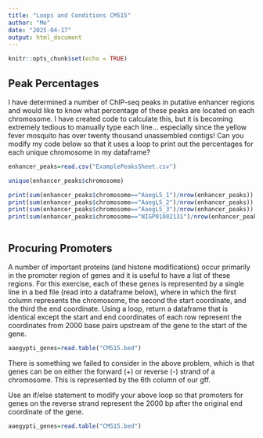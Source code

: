 ---
title: "Loops and Conditions CM515"
author: "Me"
date: "2025-04-17"
output: html_document
---

```{r setup, include=FALSE}
knitr::opts_chunk$set(echo = TRUE)
```

## Peak Percentages


I have determined a number of ChIP-seq peaks in putative enhancer regions and would like to know what percentage of these peaks are located on each chromosome. I have created code to calculate this, but it is becoming extremely tedious to manually type each line... especially since the yellow fever mosquito has over twenty thousand unassembled contigs! Can you modify my code below so that it uses a loop to print out the percentages for each unique chromosome in my dataframe?



```{r}
enhancer_peaks=read.csv("ExamplePeaksSheet.csv")

unique(enhancer_peaks$chromosome)

print(sum(enhancer_peaks$chromosome=="AaegL5_1")/nrow(enhancer_peaks))
print(sum(enhancer_peaks$chromosome=="AaegL5_2")/nrow(enhancer_peaks))
print(sum(enhancer_peaks$chromosome=="AaegL5_3")/nrow(enhancer_peaks))
print(sum(enhancer_peaks$chromosome=="NIGP01002131")/nrow(enhancer_peaks))



```

## Procuring Promoters

A number of important proteins (and histone modifications) occur primarily in the promoter region of genes and it is useful to have a list of these regions.
For this exercise, each of these genes is represented by a single line in a bed file (read into a dataframe below), where in which the first column represents the chromosome, the second the start coordinate,
and the third the end coordinate. Using a loop, return a dataframe that is identical except the start and end coordinates of
each row represent the coordinates from 2000 base pairs upstream of the gene to the start of the gene.

```{r}
aaegypti_genes=read.table("CM515.bed")

```


There is something we failed to consider in the above problem, which is that genes can be on either the forward (+) or reverse (-) strand of a chromosome. This is represented by the 6th column of our gff. 

Use an if/else statement to modify your above loop so that promoters for genes on the reverse strand represent the 2000 bp after the original end coordinate of the gene.

```{r}
aaegypti_genes=read.table("CM515.bed")

```
